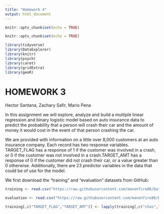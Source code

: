 ---
title: "Homework 4"
output: html_document
---

```{r setup, include=FALSE}
knitr::opts_chunk$set(echo = TRUE)
```

```{r setup, include=FALSE}
knitr::opts_chunk$set(echo = TRUE)
```

```{r}
library(tidyverse)
library(DataExplorer)
library(knitr)
library(psych)
library(caret)
library(gridExtra)
library(geoR)
```

# HOMEWORK 3

Hector Santana, Zachary Safir, Mario Pena
 
In this assignment we will explore, analyze and build a multiple linear regression and binary logistic model based on auto insurance data to predict the probability that a person will crash their car and the amount of money it would cost in the event of that person crashing the car.

We are provided with information on a little over 8,000 customers at an auto insurance company. Each record has two response variables. TARGET_FLAG has a response of 1 if the customer was involved in a crash, or 0 if the customer was not involved in a crash.TARGET_AMT has a response of 0 if the customer did not crash their car, or a value greater than 0 otherwise. Additionally, there are 23 predictor variables in the data that could be of use for the model.

We first download the "training" and "evaluation" datasets from GitHub:

```{r Data Importation}
training <- read.csv("https://raw.githubusercontent.com/manonfire86/Data621/main/HW_4/insurance_training_data.csv", header=TRUE, sep=",")

evaluation <- read.csv("https://raw.githubusercontent.com/manonfire86/Data621/main/HW_4/insurance-evaluation-data.csv", header=TRUE, sep=",")

training[,c("TARGET_FLAG","TARGET_AMT")] <- lapply(training[,c("chas","target")],factor)
```